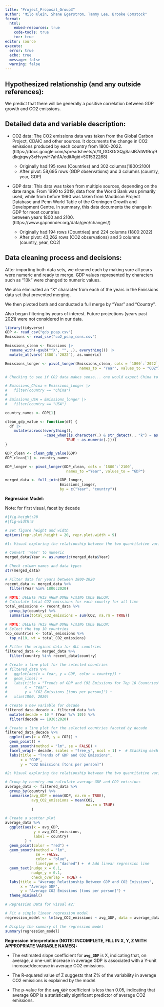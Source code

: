 ```yaml
---
title: "Project_Proposal_Group3"
author: "Milo Klein, Shane Egerstrom, Tammy Lee, Brooke Comstock"
format: 
  html:
    embed-resources: true
    code-tools: true
    toc: true
editor: source
execute: 
  error: true
  echo: true
  message: false
  warning: false
---
```


## Hypothesized relationship (and any outside references):

We predict that there will be generally a positive correlation between GDP growth and CO2 emissions.

## Detailed data and variable description:

-   CO2 data: The CO2 emissions data was taken from the Global Carbon Project, CDAIC and other sources. It documents the change in CO2 emissions produced by each country from 1800-2022. (https://docs.google.com/spreadsheets/d/1t_GOXGrXQgSasIB7dWfRrq9dkqjrqwy3xHvywH7ah1A/edit#gid=501532268)

    -   Originally had 195 rows (Countries) and 302 columns(1800:2100)
    -   After pivot: 58,695 rows (GDP observations) and 3 columns (country, year, GDP)

-   GDP data: This data was taken from multiple sources, depending on the date range. From 1990 to 2019, data from the World Bank was primarily used, while from before 1990 was taken from Maddison Project Database and Penn World Table of the Groningen Growth and Development Centre. In summary, this data documents the change in GDP for most countries\
    between years 1800 and 2100. (https://www.gapminder.org/data/geo/changes/)

    -   Originally had 194 rows (Countries) and 224 columns (1800:2022)
    -   After pivot: 43,262 rows (CO2 observations) and 3 columns (country, year, CO2)

## Data cleaning process and decisions:

After importing both data sets, we cleaned each by making sure all years were numeric and ready to merge. GDP values represented by characters such as “10k” were changed to numeric values.

We also eliminated an “X” character from each of the years in the Emissions data set that prevented merging.

We then pivoted both and conducted a full merge by “Year” and “Country”.

Also began filtering by years of interest. Future projections (years past 2021) were not considered in our data.

```r
library(tidyverse)
GDP <- read_csv("gdp_pcap.csv")
Emissions <- read_csv("co2_pcap_cons.csv")
```

```r
Emissions_clean <- Emissions |>
  rename_with(~gsub("^X", "", .), everything()) |>
  mutate_at(vars(`1800`:`2022`), as.numeric)

Emissions_longer <- pivot_longer(Emissions_clean, cols = `1800`:`2022`, 
                                  names_to = "Year", values_to = "CO2")

# Checking to see if CO2 data makes sense... one would expect China to be highest... but this is per person!

# Emissions_China = Emissions_longer |>
#   filter(country == "China")
# 
# Emissions_USA = Emissions_longer |>
#   filter(country == "USA")
```

```r
country_names <- GDP[1]

clean_gdp_value <- function(df) {
  df |>
    mutate(across(everything(), 
                  ~case_when(is.character(.) & str_detect(., "k") ~ as.numeric(str_replace(., "k", "")) * 1000,
                            TRUE ~ as.numeric(.))))
}

GDP_clean <- clean_gdp_value(GDP)
GDP_clean[1] <- country_names

GDP_longer <- pivot_longer(GDP_clean, cols = `1800`:`2100`,
                            names_to ="Year", values_to = "GDP")

```

```r
merged_data <- full_join(GDP_longer, 
                         Emissions_longer, 
                         by = c("Year", "country"))
```

**Regression Model:**

Note: for first visual, facet by decade

```r
#|fig-height:20
#|fig-width:9

# Set figure height and width
options(repr.plot.height = 20, repr.plot.width = 9)

#1: Visual exploring the relationship between the two quantitative variables changing over time

# Convert 'Year' to numeric
merged_data$Year <- as.numeric(merged_data$Year)

# Check column names and data types
str(merged_data)

# Filter data for years between 1800-2020
recent_data <- merged_data %>%
  filter(Year %in% 1800:2020) 

# NOTE: DELETE THIS WHEN DONE FIXING CODE BELOW:
# Calculate total CO2 emissions for each country for all time
total_emissions <- recent_data %>%
  group_by(country) %>%
  summarise(total_CO2_emissions = sum(CO2, na.rm = TRUE))

# NOTE: DELETE THIS WHEN DONE FIXING CODE BELOW:
# Select the top 10 countries
top_countries <- total_emissions %>%
  top_n(10, wt = total_CO2_emissions)

# Filter the original data for ALL countries
filtered_data <- merged_data %>%
  filter(country %in% recent_data$country)

# Create a line plot for the selected countries
# filtered_data %>%
#   ggplot(aes(x = Year, y = GDP, color = country)) +
#   geom_line() +
#   labs(title = "Trends of GDP and CO2 Emissions for Top 10 Countries",
#        x = "Year",
#        y = "CO2 Emissions [tons per person]") +
#   xlim(1800, 2020)

# Create a new variable for decade
filtered_data_decade <- filtered_data %>%
  mutate(decade = 10 * (Year %/% 10)) %>%
  filter(decade == 1930:2020)

# Create a line plot for the selected countries faceted by decade
filtered_data_decade %>%
  ggplot(aes(x = GDP, y = CO2)) +
  geom_point() +
  geom_smooth(method = "lm", se = FALSE) +
  facet_wrap(~ decade, scales = "free_y", ncol = 1) +  # Stacking each facet
  labs(title = "Trends of GDP and CO2 Emissions",
       x = "GDP",
       y = "CO2 Emissions [tons per person]")

```

```r
#2: Visual exploring the relationship between the two quantitative variables you are investigating

# Group by country and calculate average GDP and CO2 emissions
average_data <- filtered_data %>%
  group_by(country) %>%
  summarise(avg_GDP = mean(GDP, na.rm = TRUE),
            avg_CO2_emissions = mean(CO2, 
                                     na.rm = TRUE)
            )

# Create a scatter plot
average_data %>%
  ggplot(aes(x = avg_GDP, 
             y = avg_CO2_emissions, 
             label = country)
         ) +
  geom_point(color = "red") +
  geom_smooth(method = "lm", 
              se = FALSE, 
              color = "blue", 
              linetype = "dashed") +  # Add linear regression line
  geom_text(nudge_x = 0.1, 
            nudge_y = 0.1, 
            check_overlap = TRUE) +
  labs(title = "Average Relationship Between GDP and CO2 Emissions",
       x = "Average GDP",
       y = "Average CO2 Emissions [tons per person]") +
  theme_minimal()
```

```r
# Regression Data for Visual #2:

# Fit a simple linear regression model
regression_model <- lm(avg_CO2_emissions ~ avg_GDP, data = average_data)

# Display the summary of the regression model
summary(regression_model)
```

**Regression Interpretation (NOTE: INCOMPLETE, FILL IN X, Y, Z WITH APPROPRIATE VARIABLE NAMES):**

-   The estimated slope coefficient for **`avg_GDP`** is X, indicating that, on average, a one-unit increase in average GDP is associated with a Y-unit increase/decrease in average CO2 emissions.

-   The R-squared value of Z suggests that Z% of the variability in average CO2 emissions is explained by the model.

-   The p-value for the **`avg_GDP`** coefficient is less than 0.05, indicating that average GDP is a statistically significant predictor of average CO2 emissions.
